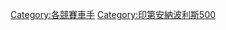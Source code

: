 {{Commons cat|Indy 500 drivers}}

[[Category:各競賽車手|Category:各競賽車手]]
[[Category:印第安納波利斯500|Category:印第安納波利斯500]]